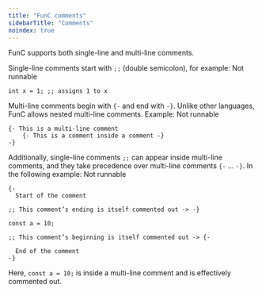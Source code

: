 ```yaml
---
title: "FunC comments"
sidebarTitle: "Comments"
noindex: true
---
```


FunC supports both single-line and multi-line comments.

Single-line comments start with `;;` (double semicolon), for example:
Not runnable

```func
int x = 1; ;; assigns 1 to x
```

Multi-line comments begin with `{-` and end with `-}`.
Unlike other languages, FunC allows nested multi-line comments.
Example:
Not runnable

```func
{- This is a multi-line comment
    {- This is a comment inside a comment -}
-}
```

Additionally, single-line comments `;;` can appear inside multi-line comments, and they take precedence over multi-line comments `{-` … `-}`. In the following example:
Not runnable

```func
{-
  Start of the comment

;; This comment’s ending is itself commented out -> -}

const a = 10;

;; This comment’s beginning is itself commented out -> {-

  End of the comment
-}
```

Here, `const a = 10;` is inside a multi-line comment and is effectively commented out.
